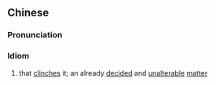 {{also|板上钉钉}}
==Chinese==
{{zh-forms|s=板上钉钉|3=to nail|lit=to nail nails into a plank}}

===Pronunciation===
{{zh-pron
|m=bǎnshàngdìngdīng
|c=baan2 soeng6 deng1 deng1
|cat=cy
}}

===Idiom===
{{zh-idiom}}

# that [[clinch]]es it; an already [[decided]] and [[unalterable]] [[matter]]